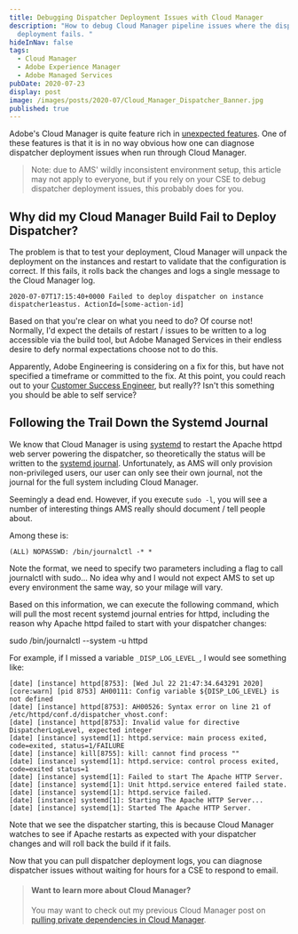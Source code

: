 ```yaml
---
title: Debugging Dispatcher Deployment Issues with Cloud Manager
description: "How to debug Cloud Manager pipeline issues where the dispatcher
  deployment fails. "
hideInNav: false
tags:
  - Cloud Manager
  - Adobe Experience Manager
  - Adobe Managed Services
pubDate: 2020-07-23
display: post
image: /images/posts/2020-07/Cloud_Manager_Dispatcher_Banner.jpg
published: true
---
```


  

Adobe's Cloud Manager is quite feature rich in [unexpected features](https://xkcd.com/1700/). One of these features is that it is in no way obvious how one can diagnose dispatcher deployment issues when run through Cloud Manager.

  
> Note: due to AMS' wildly inconsistent environment setup, this article may not apply to everyone, but if you rely on your CSE to debug dispatcher deployment issues, this probably does for you. 

  
## Why did my Cloud Manager Build Fail to Deploy Dispatcher?

  
The problem is that to test your deployment, Cloud Manager will unpack the deployment on the instances and restart to validate that the configuration is correct. If this fails, it rolls back the changes and logs a single message to the Cloud Manager log.  
  
```
2020-07-07T17:15:40+0000 Failed to deploy dispatcher on instance dispatcher1eastus. ActionId=[some-action-id]
```
  
Based on that you're clear on what you need to do? Of course not! Normally, I'd expect the details of restart / issues to be written to a log accessible via the build tool, but Adobe Managed Services in their endless desire to defy normal expectations choose not to do this. 

Apparently, Adobe Engineering is considering on a fix for this, but have not specified a timeframe or committed to the fix. At this point, you could reach out to your [Customer Success Engineer](https://www.dictionary.com/browse/irony), but really?? Isn't this something you should be able to self service?  
  
## Following the Trail Down the Systemd Journal

  
We know that Cloud Manager is using [systemd](https://www.freedesktop.org/wiki/Software/systemd/) to restart the Apache httpd web server powering the dispatcher, so theoretically the status will be written to the [systemd journal](https://www.freedesktop.org/software/systemd/man/journalctl.html). Unfortunately, as AMS will only provision non-privileged users, our user can only see their own journal, not the journal for the full system including Cloud Manager.

Seemingly a dead end. However, if you execute `sudo -l`, you will see a number of interesting things AMS really should document / tell people about. 

Among these is:  
  
```
(ALL) NOPASSWD: /bin/journalctl -* *
```

  
Note the format, we need to specify two parameters including a flag to call journalctl with sudo... No idea why and I would not expect AMS to set up every environment the same way, so your milage will vary.

Based on this information, we can execute the following command, which will pull the most recent systemd journal entries for httpd, including the reason why Apache httpd failed to start with your dispatcher changes:  
  
sudo /bin/journalctl --system -u httpd

  
For example, if I missed a variable `_DISP_LOG_LEVEL_`, I would see something like:  

```
[date] [instance] httpd[8753]: [Wed Jul 22 21:47:34.643291 2020] [core:warn] [pid 8753] AH00111: Config variable ${DISP_LOG_LEVEL} is not defined  
[date] [instance] httpd[8753]: AH00526: Syntax error on line 21 of /etc/httpd/conf.d/dispatcher_vhost.conf:  
[date] [instance] httpd[8753]: Invalid value for directive DispatcherLogLevel, expected integer  
[date] [instance] systemd[1]: httpd.service: main process exited, code=exited, status=1/FAILURE  
[date] [instance] kill[8755]: kill: cannot find process ""  
[date] [instance] systemd[1]: httpd.service: control process exited, code=exited status=1  
[date] [instance] systemd[1]: Failed to start The Apache HTTP Server.  
[date] [instance] systemd[1]: Unit httpd.service entered failed state.  
[date] [instance] systemd[1]: httpd.service failed.  
[date] [instance] systemd[1]: Starting The Apache HTTP Server...  
[date] [instance] systemd[1]: Started The Apache HTTP Server.  
```

  
Note that we see the dispatcher starting, this is because Cloud Manager watches to see if Apache restarts as expected with your dispatcher changes and will roll back the build if it fails. 

Now that you can pull dispatcher deployment logs, you can diagnose dispatcher issues without waiting for hours for a CSE to respond to email.

  
> #### Want to learn more about Cloud Manager?
> 
> You may want to check out my previous Cloud Manager post on [pulling private dependencies in Cloud Manager](https://blogs.perficient.com/2020/07/15/pulling-private-dependencies-with-cloud-manager/).

  
